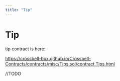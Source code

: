 ```yaml
---
title: "Tip"
---
```


# Tip

tip contract is here:

https://crossbell-box.github.io/Crossbell-Contracts/contracts/misc/Tips.sol/contract.Tips.html

//TODO